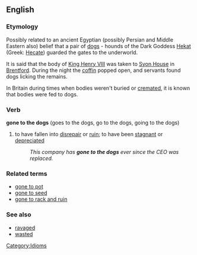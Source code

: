 ==English==

===Etymology===
Possibly related to an ancient Egyptian (possibly Persian and Middle Eastern also) belief that a pair of [[dog]]s - hounds of the Dark Goddess [[Hekat]] (Greek: [[Hecate]]) guarded the gates to the underworld.  

It is said that the body of [[King Henry VIII]] was taken to [[Syon House]] in [[Brentford]].  During the night the [[coffin]] popped open, and servants found dogs licking the remains. 

In Britain during times when bodies weren't buried or [[cremate]]d, it is known that bodies were fed to dogs.

===Verb===
'''gone to the dogs''' (goes to the dogs, go to the dogs, going to the dogs)
# to have fallen into [[disrepair]] or [[ruin]]; to have been [[stagnant]] or [[depreciate]]d
#: ''This company has '''gone to the dogs''' ever since the CEO was replaced.''

===Related terms=== <!-- Morphologically related, non-derived terms, and not in the etymology -->
*[[gone to pot]]
*[[gone to seed]]
*[[gone to rack and ruin]]

===See also===
*[[ravage]]d
*[[waste]]d

[[Category:Idioms]]